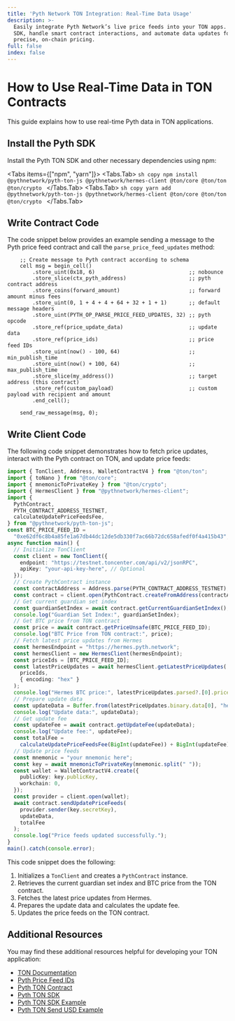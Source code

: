 ```yaml
---
title: 'Pyth Network TON Integration: Real-Time Data Usage'
description: >-
  Easily integrate Pyth Network’s live price feeds into your TON apps. Use our
  SDK, handle smart contract interactions, and automate data updates for
  precise, on-chain pricing.
full: false
index: false
---
```



# How to Use Real-Time Data in TON Contracts

This guide explains how to use real-time Pyth data in TON applications.

## Install the Pyth SDK

Install the Pyth TON SDK and other necessary dependencies using npm:

<Tabs items={["npm", "yarn"]}>
  <Tabs.Tab>
    ```sh copy
    npm install @pythnetwork/pyth-ton-js @pythnetwork/hermes-client
    @ton/core @ton/ton @ton/crypto
    ```
  </Tabs.Tab>
  <Tabs.Tab>
    ```sh copy
    yarn add @pythnetwork/pyth-ton-js @pythnetwork/hermes-client
    @ton/core @ton/ton @ton/crypto
    ```
  </Tabs.Tab>
</Tabs>

## Write Contract Code

The code snippet below provides an example sending a message to the Pyth price feed contract and call the `parse_price_feed_updates` method:

```func copy
    ;; Create message to Pyth contract according to schema
    cell msg = begin_cell()
        .store_uint(0x18, 6)                              ;; nobounce
        .store_slice(ctx_pyth_address)                    ;; pyth contract address
        .store_coins(forward_amount)                      ;; forward amount minus fees
        .store_uint(0, 1 + 4 + 4 + 64 + 32 + 1 + 1)       ;; default message headers
        .store_uint(PYTH_OP_PARSE_PRICE_FEED_UPDATES, 32) ;; pyth opcode
        .store_ref(price_update_data)                     ;; update data
        .store_ref(price_ids)                             ;; price feed IDs
        .store_uint(now() - 100, 64)                      ;; min_publish_time
        .store_uint(now() + 100, 64)                      ;; max_publish_time
        .store_slice(my_address())                        ;; target address (this contract)
        .store_ref(custom_payload)                        ;; custom payload with recipient and amount
        .end_cell();

    send_raw_message(msg, 0);
```

## Write Client Code

The following code snippet demonstrates how to fetch price updates, interact with the Pyth contract on TON, and update price feeds:

```typescript copy
import { TonClient, Address, WalletContractV4 } from "@ton/ton";
import { toNano } from "@ton/core";
import { mnemonicToPrivateKey } from "@ton/crypto";
import { HermesClient } from "@pythnetwork/hermes-client";
import {
  PythContract,
  PYTH_CONTRACT_ADDRESS_TESTNET,
  calculateUpdatePriceFeedsFee,
} from "@pythnetwork/pyth-ton-js";
const BTC_PRICE_FEED_ID =
  "0xe62df6c8b4a85fe1a67db44dc12de5db330f7ac66b72dc658afedf0f4a415b43";
async function main() {
  // Initialize TonClient
  const client = new TonClient({
    endpoint: "https://testnet.toncenter.com/api/v2/jsonRPC",
    apiKey: "your-api-key-here", // Optional
  });
  // Create PythContract instance
  const contractAddress = Address.parse(PYTH_CONTRACT_ADDRESS_TESTNET);
  const contract = client.open(PythContract.createFromAddress(contractAddress));
  // Get current guardian set index
  const guardianSetIndex = await contract.getCurrentGuardianSetIndex();
  console.log("Guardian Set Index:", guardianSetIndex);
  // Get BTC price from TON contract
  const price = await contract.getPriceUnsafe(BTC_PRICE_FEED_ID);
  console.log("BTC Price from TON contract:", price);
  // Fetch latest price updates from Hermes
  const hermesEndpoint = "https://hermes.pyth.network";
  const hermesClient = new HermesClient(hermesEndpoint);
  const priceIds = [BTC_PRICE_FEED_ID];
  const latestPriceUpdates = await hermesClient.getLatestPriceUpdates(
    priceIds,
    { encoding: "hex" }
  );
  console.log("Hermes BTC price:", latestPriceUpdates.parsed?.[0].price);
  // Prepare update data
  const updateData = Buffer.from(latestPriceUpdates.binary.data[0], "hex");
  console.log("Update data:", updateData);
  // Get update fee
  const updateFee = await contract.getUpdateFee(updateData);
  console.log("Update fee:", updateFee);
  const totalFee =
    calculateUpdatePriceFeedsFee(BigInt(updateFee)) + BigInt(updateFee);
  // Update price feeds
  const mnemonic = "your mnemonic here";
  const key = await mnemonicToPrivateKey(mnemonic.split(" "));
  const wallet = WalletContractV4.create({
    publicKey: key.publicKey,
    workchain: 0,
  });
  const provider = client.open(wallet);
  await contract.sendUpdatePriceFeeds(
    provider.sender(key.secretKey),
    updateData,
    totalFee
  );
  console.log("Price feeds updated successfully.");
}
main().catch(console.error);
```

This code snippet does the following:

1. Initializes a `TonClient` and creates a `PythContract` instance.
2. Retrieves the current guardian set index and BTC price from the TON contract.
3. Fetches the latest price updates from Hermes.
4. Prepares the update data and calculates the update fee.
5. Updates the price feeds on the TON contract.

## Additional Resources

You may find these additional resources helpful for developing your TON application:

- [TON Documentation](https://ton.org/docs/)
- [Pyth Price Feed IDs](https://pyth.network/developers/price-feed-ids)
- [Pyth TON Contract](https://github.com/pyth-network/pyth-crosschain/tree/main/target_chains/ton/contracts)
- [Pyth TON SDK](https://github.com/pyth-network/pyth-crosschain/tree/main/target_chains/ton/sdk)
- [Pyth TON SDK Example](https://github.com/pyth-network/pyth-examples/tree/main/price_feeds/ton/sdk_js_usage)
- [Pyth TON Send USD Example](https://github.com/pyth-network/pyth-examples/tree/main/price_feeds/ton/send_usd)
